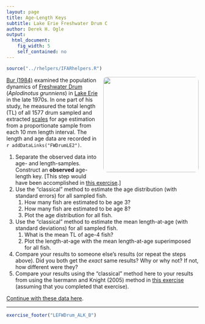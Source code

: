 ```yaml
---
layout: page
title: Age-Length Keys
subtitle: Lake Erie Freshwater Drum C
author: Derek H. Ogle
output: 
  html_document: 
    fig_width: 5
    self_contained: no
---
```

```r
source("../rhelpers/IFARhelpers.R")
```

<img style="float: right; margin: 0px 0px 10px 10px; border-radius:10px;" src="imgs/drum-1.jpg" width="250px" />
[Bur (1984)](http://www.sciencedirect.com/science/article/pii/S0380133084718065) examined the population dynamics of [Freshwater Drum](https://en.wikipedia.org/wiki/Freshwater_drum) (*Aplodinotus grunniens*) in  [Lake Erie](https://en.wikipedia.org/wiki/Lake_Erie) in the late 1970s.  In one part of his study, he measured the total length (TL) of all 1577 drum sampled and extracted [scales](https://en.wikipedia.org/wiki/Fish_scale) for age estimation from a proportionate sample from each 10 mm length interval.  The length and age data are recorded in `r addDataLinks("FWDrumLE2")`.

1. Separate the observed data into age- and length-samples.  Construct an **observed** age-length key.  [This step would have been accomplished in [this exercise](LEFWrum_ALK_A.html).]
1. Use the "classical" method to estimate the age distribution (with standard errors) for all sampled fish.
    1. How many fish are estimated to be age 3?
    1. How many fish are estimated to be age 8?
    1. Plot the age distribution for all fish.
1. Use the "classical" method to estimate the mean length-at-age (with standard deviations) for all sampled fish.
    1. What is the mean TL of age-4 fish?
    1. Plot the length-at-age with the mean length-at-age superimposed for all fish.
1. Compare your results to someone else's results (or repeat the steps above).  Did you both get the *exact* same results?  Why or why not?  If not, how different were they?
1. Compare your results using the "classical" method here to your results from using the Isermann and Knight (2005) method in [this exercise](LEFWDrum_ALK_B.html) (assuming that you completed that exercise).

[Continue with these data here](LEFWDrum_ALK_C.html).

---
```r
exercise_footer("LEFWDrum_ALK_B")
```
